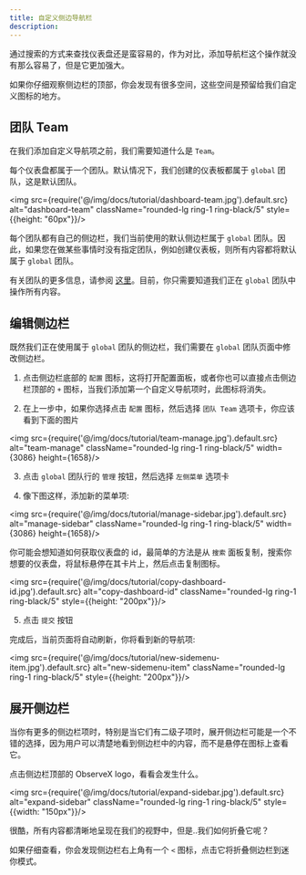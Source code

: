 ```yaml
---
title: 自定义侧边导航栏
description: 
---
```


通过搜索的方式来查找仪表盘还是蛮容易的，作为对比，添加导航栏这个操作就没有那么容易了，但是它更加强大。

如果你仔细观察侧边栏的顶部，你会发现有很多空间，这些空间是预留给我们自定义图标的地方。

## 团队 Team

在我们添加自定义导航项之前，我们需要知道什么是 `Team`。

每个仪表盘都属于一个团队。默认情况下，我们创建的仪表板都属于 `global` 团队，这是默认团队。

<img src={require('@/img/docs/tutorial/dashboard-team.jpg').default.src} alt="dashboard-team"  className="rounded-lg ring-1 ring-black/5"  style={{height: "60px"}}/>


每个团队都有自己的侧边栏，我们当前使用的默认侧边栏属于 `global` 团队。因此，如果您在做某些事情时没有指定团队，例如创建仪表板，则所有内容都将默认属于 `global` 团队。

有关团队的更多信息，请参阅 [这里](/docs/tutorial-team)。目前，你只需要知道我们正在 `global` 团队中操作所有内容。


## 编辑侧边栏

既然我们正在使用属于 `global` 团队的侧边栏，我们需要在 `global` 团队页面中修改侧边栏。

1. 点击侧边栏底部的 `配置` 图标，这将打开配置面板，或者你也可以直接点击侧边栏顶部的 `+` 图标，当我们添加第一个自定义导航项时，此图标将消失。

2. 在上一步中，如果你选择点击 `配置` 图标，然后选择 `团队 Team` 选项卡，你应该看到下面的图片

<img src={require('@/img/docs/tutorial/team-manage.jpg').default.src} alt="team-manage"  className="rounded-lg ring-1 ring-black/5"  width={3086} height={1658}/>


3. 点击 `global` 团队行的 `管理` 按钮，然后选择 `左侧菜单` 选项卡
 
4. 像下图这样，添加新的菜单项:

<img src={require('@/img/docs/tutorial/manage-sidebar.jpg').default.src} alt="manage-sidebar"  className="rounded-lg ring-1 ring-black/5"  width={3086} height={1658}/>


你可能会想知道如何获取仪表盘的 id，最简单的方法是从 `搜索` 面板复制，搜索你想要的仪表盘，将鼠标悬停在其卡片上，然后点击复制图标。

<img src={require('@/img/docs/tutorial/copy-dashboard-id.jpg').default.src} alt="copy-dashboard-id"  className="rounded-lg ring-1 ring-black/5"  style={{height: "200px"}}/>


5. 点击 `提交` 按钮

完成后，当前页面将自动刷新，你将看到新的导航项:

<img src={require('@/img/docs/tutorial/new-sidemenu-item.jpg').default.src} alt="new-sidemenu-item"  className="rounded-lg ring-1 ring-black/5"  style={{height: "200px"}}/>


## 展开侧边栏 

当你有更多的侧边栏项时，特别是当它们有二级子项时，展开侧边栏可能是一个不错的选择，因为用户可以清楚地看到侧边栏中的内容，而不是悬停在图标上查看它。

点击侧边栏顶部的 ObserveX logo，看看会发生什么。

<img src={require('@/img/docs/tutorial/expand-sidebar.jpg').default.src} alt="expand-sidebar"  className="rounded-lg ring-1 ring-black/5"  style={{width: "150px"}}/>


很酷，所有内容都清晰地呈现在我们的视野中，但是..我们如何折叠它呢？

如果仔细查看，你会发现侧边栏右上角有一个 `<` 图标，点击它将折叠侧边栏到迷你模式。

